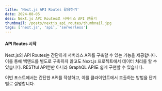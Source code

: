 ```yaml
---
title: 'Next.js API Routes 활용하기'
date: 2024-08-05
desc: Next.js API Routes로 서버리스 API 만들기
thumbnail: /posts/nextjs_api_routes/thumbnail.jpg
tags: ['next.js', 'api', 'serverless']
---
```


#### API Routes 시작

Next.js의 API Routes는 간단하게 서버리스 API를 구축할 수 있는 기능을 제공합니다. 이를 통해 백엔드를 별도로 구축하지 않고도 Next.js 프로젝트에서 데이터 처리를 할 수 있습니다. RESTful API뿐만 아니라 GraphQL API도 쉽게 구현할 수 있습니다.

이번 포스트에서는 간단한 API를 작성하고, 이를 클라이언트에서 호출하는 방법을 단계별로 설명합니다.
